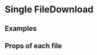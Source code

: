 
<Meta title="Pattern Library|Slices/File Downloads" component={DownloadableFiles} />

# Single FileDownload
 
 
## Examples

<Preview>
    <Story name="Single File Download">
        <div style={{padding: "20px"}}>
            <DownloadableFiles
                files={one}
            />
        </div>
    </Story>
</Preview>

<Preview>
    <Story name="Multiple File Downloads">
        <div style={{padding: "20px"}}>
            <DownloadableFiles
                files={demoFiles}
            />
        </div>
    </Story>
</Preview>

<Preview>
    <Story name="Empty test">
        <div style={{padding: "20px"}}>
            <DownloadableFiles
                files={empty}
            />
        </div>
    </Story>
</Preview>

## Props of each file

<Props of={FileDownload} />
